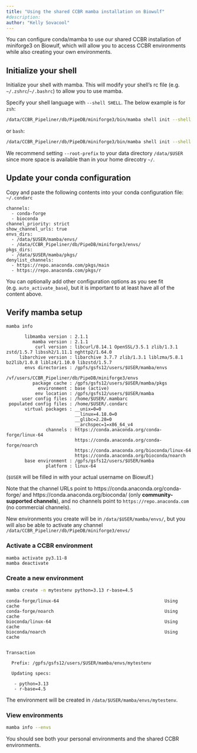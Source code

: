 ```yaml
---
title: "Using the shared CCBR mamba installation on Biowulf"
#description:
author: "Kelly Sovacool"
---
```


You can configure conda/mamba to use our shared CCBR installation of miniforge3
on Biowulf, which will allow you to access CCBR environments while also creating
your own environments.

## Initialize your shell

Initialize your shell with mamba. This will modify your shell's rc file (e.g.
`~/.zshrc`/`~/.bashrc`) to allow you to use mamba.

Specify your shell language with `--shell SHELL`. The below example is for `zsh`:

```sh
/data/CCBR_Pipeliner/db/PipeDB/miniforge3/bin/mamba shell init --shell zsh --root-prefix=/data/$USER/mamba
```

or `bash`:

```sh
/data/CCBR_Pipeliner/db/PipeDB/miniforge3/bin/mamba shell init --shell bash --root-prefix=/data/$USER/mamba
```

We recommend setting `--root-prefix` to your data directory `/data/$USER` since
more space is available than in your home direcotry `~/`.

## Update your conda configuration

Copy and paste the following contents into your conda configuration file:
`~/.condarc`

```
channels:
  - conda-forge
  - bioconda
channel_priority: strict
show_channel_urls: true
envs_dirs:
  - /data/$USER/mamba/envs/
  - /data/CCBR_Pipeliner/db/PipeDB/miniforge3/envs/
pkgs_dirs:
  - /data/$USER/mamba/pkgs/
denylist_channels:
  - https://repo.anaconda.com/pkgs/main
  - https://repo.anaconda.com/pkgs/r
```

You can optionally add other configuration options as you see fit 
(e.g. `auto_activate_base`), but it is important to at least have all of the
content above.

## Verify mamba setup

```sh
mamba info
```
```
       libmamba version : 2.1.1
          mamba version : 2.1.1
           curl version : libcurl/8.14.1 OpenSSL/3.5.1 zlib/1.3.1 zstd/1.5.7 libssh2/1.11.1 nghttp2/1.64.0
     libarchive version : libarchive 3.7.7 zlib/1.3.1 liblzma/5.8.1 bz2lib/1.0.8 liblz4/1.10.0 libzstd/1.5.7
       envs directories : /gpfs/gsfs12/users/$USER/mamba/envs
                          /vf/users/CCBR_Pipeliner/db/PipeDB/miniforge3/envs
          package cache : /gpfs/gsfs12/users/$USER/mamba/pkgs
            environment : base (active)
           env location : /gpfs/gsfs12/users/$USER/mamba
      user config files : /home/$USER/.mambarc
 populated config files : /home/$USER/.condarc
       virtual packages : __unix=0=0
                          __linux=4.18.0=0
                          __glibc=2.28=0
                          __archspec=1=x86_64_v4
               channels : https://conda.anaconda.org/conda-forge/linux-64
                          https://conda.anaconda.org/conda-forge/noarch
                          https://conda.anaconda.org/bioconda/linux-64
                          https://conda.anaconda.org/bioconda/noarch
       base environment : /gpfs/gsfs12/users/$USER/mamba
               platform : linux-64
```

(`$USER` will be filled in with your actual username on Biowulf.)

Note that the channel URLs point to https://conda.anaconda.org/conda-forge/ and
https://conda.anaconda.org/bioconda/ (only **community-supported channels**),
and no channels point to `https://repo.anaconda.com` (no commercial channels).

New environments you create will be in `/data/$USER/mamba/envs/`, but you will also
be able to activate any channel `/data/CCBR_Pipeliner/db/PipeDB/miniforge3/envs/`

### Activate a CCBR environment

```
mamba activate py3.11-8
mamba deactivate
```

### Create a new environment

```sh
mamba create -n mytestenv python=3.13 r-base=4.5
```
```
conda-forge/linux-64                                        Using cache
conda-forge/noarch                                          Using cache
bioconda/linux-64                                           Using cache
bioconda/noarch                                             Using cache


Transaction

  Prefix: /gpfs/gsfs12/users/$USER/mamba/envs/mytestenv

  Updating specs:

   - python=3.13
   - r-base=4.5
```

The environment will be created in `/data/$USER/mamba/envs/mytestenv`.

### View environments

```sh
mamba info --envs
```

You should see both your personal environments and the shared CCBR environments.
